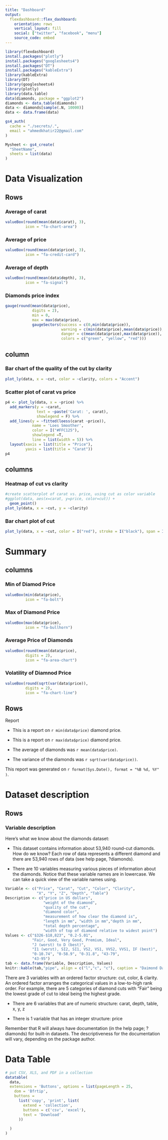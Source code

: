 ```yaml
---
title: "Dashboard"
output: 
  flexdashboard::flex_dashboard:
    orientation: rows
    vertical_layout: fill
    social: ["twitter", "facebook", "menu"]
    source_code: embed
---
```


```r
library(flexdashboard)
install.packages("plotly")
install.packages("googlesheets4")
install.packages("DT")
install.packages("kableExtra")
library(kableExtra)
library(DT)
library(googlesheets4)
library(plotly)
library(data.table)
data(diamonds, package = "ggplot2")
diamonds <- data.table(diamonds)
data <- diamonds[sample(.N, 10000)]
data <- data.frame(data)
```



```r
gs4_auth(
  cache = "./secrets/.",
  email = "ahmedkhatir22@gmail.com"
)
```

```r
Mysheet <- gs4_create(
  "SheetName",
  sheets = list(data)
)
```





Data Visualization
=======================================

Rows
---------------------------------

### Average of carat

```r
valueBox(round(mean(data$carat), 3),
         icon = "fa-chart-area")
```


### Average of price

```r
valueBox(round(mean(data$price), 3), 
         icon = "fa-credit-card")
```

### Average of depth

```r
valueBox(round(mean(data$depth), 3), 
         icon = "fa-signal")
```

###  Diamonds price index

```r
gauge(round(mean(data$price),
            digits = 2),
            min = 0,
            max = max(data$price),
            gaugeSectors(success = c(0,min(data$price)),
                         warning = c(min(data$price),mean(data$price)),
                         danger = c(mean(data$price),max(data$price)),
                         colors = c("green", "yellow", "red")))
```



column {data-width=350}
---------------------------------

### Bar chart of the quality of the cut by clarity

```r
plot_ly(data, x = ~cut, color = ~clarity, colors = "Accent")
```

### Scatter plot of carat vs price

```r
p4 <- plot_ly(data, x = ~price) %>%
  add_markers(y = ~carat,
              text = ~paste('Carat: ', carat),
              showlegend = F) %>%
  add_lines(y = ~fitted(loess(carat ~price)),
            name = 'Loes Smoother',
            color = I("#FFC125"),
            showlegend =T,
            line = list(width = 5)) %>%
  layout(xaxis = list(title = "Price"),
         yaxis = list(title = "Carat"))
p4
```

columns {data-width=350}
---------------------------------

### Heatmap of cut vs clarity

```r
#create scatterplot of carat vs. price, using cut as color variable
#ggplot(data, aes(x=carat, y=price, color=cut)) + 
  geom_point()
plot_ly(data, x = ~cut, y = ~clarity)
```


### Bar chart plot of cut

```r
plot_ly(data, x = ~cut, color = I("red"), stroke = I("black"), span = I(2))
```



Summary {data-orientation=columns}
===============================================

columns
-----------------------------------------------

### Min of Diamod Price

```r
valueBox(min(data$price),
         icon = "fa-bolt")
```


### Max of Diamond Price

```r
valueBox(max(data$price),
         icon = "fa-bullhorn")
```

### Average Price of Diamonds

```r
valueBox(round(mean(data$price),
         digits = 2),
         icon = "fa-area-chart")
```


### Volatility of Diamnod Price

```r
valueBox(round(sqrt(var(data$price)),
         digits = 2),
         icon = "fa-chart-line")
```


Rows 
-----------------------------------------

Report

* This is a report on `r min(data$price)` diamond price.

* This is a report on `r max(data$price)` diamond price.

* The average of diamonds was `r mean(data$price)`.

* The variance of the diamonds was `r sqrt(var(data$price))`.

This report was generated on `r format(Sys.Date(), format = "%B %d, %Y" )`.


Dataset description
=======================================

Rows
---------------------------------

### Variable description

Here’s what we know about the diamonds dataset:

* This dataset contains information about 53,940 round-cut diamonds. How do we know? Each row of data represents a different diamond and there are 53,940 rows of data (see help page, ?diamonds).

* There are 10 variables measuring various pieces of information about the diamonds. Notice that these variable names are in lowercase. We can take a quick view of the variable names using.

```r
Variable <- c("Price", "Carat", "Cut", "Color", "Clarity",
              "X", "Y", "Z", "Depth", "Table")
Description <- c("price in US dollars",
                 "weight of the diamond",
                 "quality of the cut",
                 "diamond color",
                 "measurement of how clear the diamond is",
                 "length in mm", "width in mm","depth in mm",
                 "total depth percentage",
                 "width of top of diamond relative to widest point")
Values <- c("$326-$18,823", "0.2-5.01",
            "Fair, Good, Very Good, Premium, Ideal",
            "J (worst) to D (best)",
            "I1 (worst), SI2, SI1, VS2, VS1, VVS2, VVS1, IF (best)",
            "0-10.74", "0-58.9", "0-31.8", "43-79",
            "43-95")
tab <- data.frame(Variable, Description, Values)
knitr::kable(tab,"pipe", align = c("l","c", "c"), caption = "Daimond Dataset")
```


There are 3 variables with an ordered factor structure: cut, color, & clarity. An ordered factor arranges the categorical values in a low-to-high rank order. For example, there are 5 categories of diamond cuts with “Fair” being the lowest grade of cut to ideal being the highest grade.

* There are 6 variables that are of numeric structure: carat, depth, table, x, y, z

* There is 1 variable that has an integer structure: price

Remember that R will always have documentation (in the help page; ?diamonds) for built-in datasets. The descriptiveness for the documentation will vary, depending on the package author.

Data Table
============================================


```r
# put CSV, XLS, and PDF in a collection
datatable(
  data,
  extensions = 'Buttons', options = list(pageLength = 25,
    dom = 'Bfrtip',
    buttons = 
      list('copy', 'print', list(
        extend = 'collection',
        buttons = c('csv', 'excel'),
        text = 'Download'
      ))
    
  )
)
```
